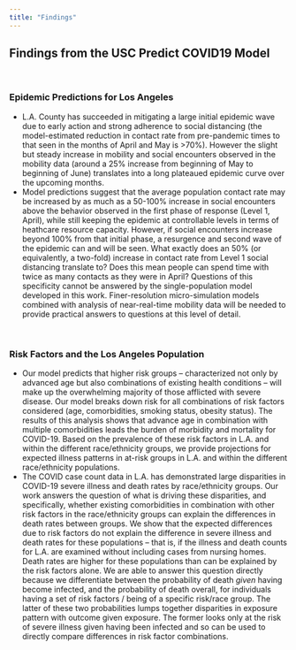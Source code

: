 ```yaml
---
title: "Findings"
---
```


## Findings from the USC Predict COVID19 Model

<br>

### Epidemic Predictions for Los Angeles

* L.A. County has succeeded in mitigating a large initial epidemic wave due to early action and strong adherence to social distancing (the model-estimated reduction in contact rate from pre-pandemic times to that seen in the months of April and May is >70%). However the slight but steady increase in mobility and social encounters observed in the mobility data (around a 25% increase from beginning of May to beginning of June) translates into a long plateaued epidemic curve over the upcoming months.
* Model predictions suggest that the average population contact rate may be increased by as much as a 50-100% increase in social encounters above the behavior observed in the first phase of response (Level 1, April), while still keeping the epidemic at controllable levels in terms of heathcare resource capacity. However, if social encounters increase beyond 100% from that initial phase, a resurgence and second wave of the epidemic can and will be seen. What exactly does an 50% (or equivalently, a two-fold) increase in contact rate from Level 1 social distancing translate to? Does this mean people can spend time with twice as many contacts as they were in April? Questions of this specificity cannot be answered by the single-population model developed in this work. Finer-resolution micro-simulation models combined with analysis of near-real-time mobility data will be needed to provide practical answers to questions at this level of detail.

<br>

### Risk Factors and the Los Angeles Population

* Our model predicts that higher risk groups -- characterized not only by advanced age but also combinations of existing health conditions -- will make up the overwhelming majority of those afflicted with severe disease. Our model breaks down risk for all combinations of risk factors considered (age, comorbidities, smoking status, obesity status). The results of this analysis shows that advance age in combination with multiple comorbidities leads the burden of morbidity and mortality for COVID-19. Based on the prevalence of these risk factors in L.A. and within the different race/ethnicity groups, we provide projections for expected illness patterns in at-risk groups in L.A. and within the different race/ethnicity populations. 
* The COVID case count data in L.A. has demonstrated large disparities in COVID-19 severe illness and death rates by race/ethnicity groups. Our work answers the question of what is driving these disparities, and specifically, whether existing comorbidities in combination with other risk factors in the race/ethnicity groups can explain the differences in death rates between groups. We show that the expected differences due to risk factors do not explain the difference in severe illness and death rates for these populations -- that is, if the illness and death counts for L.A. are examined without including cases from nursing homes. Death rates are higher for these populations than can be explained by the risk factors alone. We are able to answer this question directly because we differentiate between the probability of death *given* having become infected, and the probability of death overall, for individuals having a set of risk factors / being of a specific risk/race group. The latter of these two probabilities lumps together disparities in exposure pattern with outcome given exposure. The former looks only at the risk of severe illness given having been infected and so can be used to directly compare differences in risk factor combinations.
